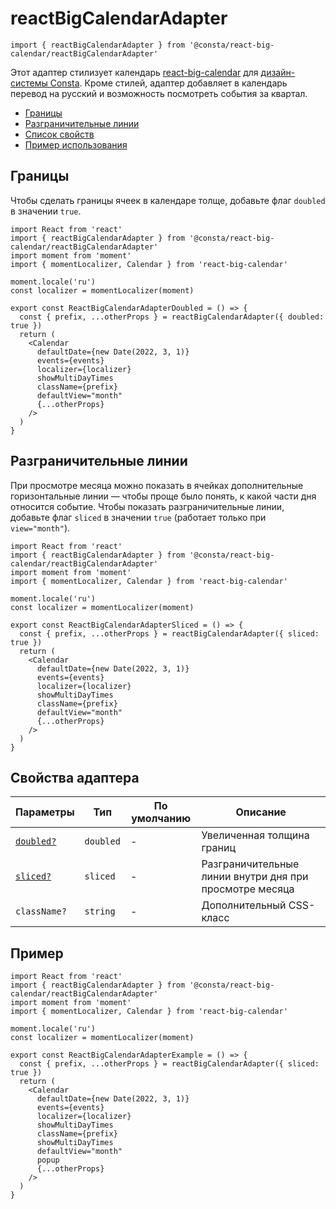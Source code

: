 
# reactBigCalendarAdapter

```tsx
import { reactBigCalendarAdapter } from '@consta/react-big-calendar/reactBigCalendarAdapter'
```

Этот адаптер стилизует календарь [react-big-calendar](https://jquense.github.io/react-big-calendar/examples/?path=/docs/about-big-calendar--page) для [дизайн-системы Consta](https://consta.gazprom-neft.ru/).
Кроме стилей, адаптер добавляет в календарь перевод на русский и возможность посмотреть события за квартал.

- [Границы](#границы)
- [Разграничительные линии](#разграничительные-линии)
- [Список свойств](#свойства)
- [Пример использования](#пример)

## Границы

Чтобы сделать границы ячеек в календаре толще, добавьте флаг `doubled` в значении `true`.

```tsx
import React from 'react'
import { reactBigCalendarAdapter } from '@consta/react-big-calendar/reactBigCalendarAdapter'
import moment from 'moment'
import { momentLocalizer, Calendar } from 'react-big-calendar'

moment.locale('ru')
const localizer = momentLocalizer(moment)

export const ReactBigCalendarAdapterDoubled = () => {
  const { prefix, ...otherProps } = reactBigCalendarAdapter({ doubled: true })
  return (
    <Calendar
      defaultDate={new Date(2022, 3, 1)}
      events={events}
      localizer={localizer}
      showMultiDayTimes
      className={prefix}
      defaultView="month"
      {...otherProps}
    />
  )
}
```

<ReactBigCalendarAdapterDoubled />

## Разграничительные линии

При просмотре месяца можно показать в ячейках дополнительные
горизонтальные линии — чтобы проще было понять, к какой части дня
относится событие. Чтобы показать разграничительные линии,
добавьте флаг `sliced` в значении `true` (работает только при `view="month"`).

```tsx
import React from 'react'
import { reactBigCalendarAdapter } from '@consta/react-big-calendar/reactBigCalendarAdapter'
import moment from 'moment'
import { momentLocalizer, Calendar } from 'react-big-calendar'

moment.locale('ru')
const localizer = momentLocalizer(moment)

export const ReactBigCalendarAdapterSliced = () => {
  const { prefix, ...otherProps } = reactBigCalendarAdapter({ sliced: true })
  return (
    <Calendar
      defaultDate={new Date(2022, 3, 1)}
      events={events}
      localizer={localizer}
      showMultiDayTimes
      className={prefix}
      defaultView="month"
      {...otherProps}
    />
  )
}
```

<ReactBigCalendarAdapterSliced />

## Свойства адаптера

| Параметры                             | Тип       | По умолчанию | Описание                                                |
| ------------------------------------- | --------- | ------------ | ------------------------------------------------------- |
| [`doubled?`](#границы)                | `doubled` | -            | Увеличенная толщина границ                              |
| [`sliced?`](#разграничительные-линии) | `sliced`  | -            | Разграничительные линии внутри дня при просмотре месяца |
| `className?`                          | `string`  | -            | Дополнительный CSS-класс                                |

## Пример

```tsx
import React from 'react'
import { reactBigCalendarAdapter } from '@consta/react-big-calendar/reactBigCalendarAdapter'
import moment from 'moment'
import { momentLocalizer, Calendar } from 'react-big-calendar'

moment.locale('ru')
const localizer = momentLocalizer(moment)

export const ReactBigCalendarAdapterExample = () => {
  const { prefix, ...otherProps } = reactBigCalendarAdapter({ sliced: true })
  return (
    <Calendar
      defaultDate={new Date(2022, 3, 1)}
      events={events}
      localizer={localizer}
      showMultiDayTimes
      className={prefix}
      showMultiDayTimes
      defaultView="month"
      popup
      {...otherProps}
    />
  )
}
```
